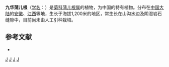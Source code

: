 {{Speciesbox 
| genus = Sinosenecio
| species = jiuhuashanicus
| authority = C. Jeffrey et [[陈艺林|Y. L. Chen]]
}}

'''九华蒲儿根'''（[[学名|学名]]：{{lang|la|''Sinosenecio jiuhuashanicus''}}）是[[菊科|菊科]][[蒲儿根属|蒲儿根属]]的植物，为中国的特有植物。分布在[[中国大陆|中国大陆]]的[[安徽|安徽]]、[[江西|江西]]等地，生长于海拔1,200米的地区，常生长在山沟水边及阴湿岩石缝隙中，目前尚未由人工引种栽培。

== 参考文献 ==
<div class="references-small">
* {{cite web| url =http://www.bioinfo.cn/db05/KmzwSpecies.php?action=view&id=5547| title =九华蒲儿根| work =《中国高等植物数据库全库》| publisher =中国科学院微生物研究所| author =昆明植物研究所| accessdate =2009-02-24| deadurl =yes| archiveurl =https://web.archive.org/web/20160305010916/http://www.bioinfo.cn/db05/KmzwSpecies.php?action=view&id=5547| archivedate =2016-03-05}}
</div>
{{Taxonbar|from=Q10878701}}

[[Category:蒲儿根属|J]]
[[Category:中國特有植物|J]]
[[Category:安徽植物|J]]
[[Category:江西植物|J]]